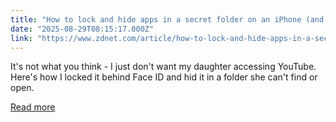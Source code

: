 ```yaml
---
title: "How to lock and hide apps in a secret folder on an iPhone (and why you shouldn't wait to use it)"
date: "2025-08-29T08:15:17.000Z"
link: "https://www.zdnet.com/article/how-to-lock-and-hide-apps-in-a-secret-folder-on-an-iphone-and-why-you-shouldnt-wait-to-use-it/"
---
```


It's not what you think - I just don't want my daughter accessing YouTube. Here's how I locked it behind Face ID and hid it in a folder she can't find or open.

[Read more](https://www.zdnet.com/article/how-to-lock-and-hide-apps-in-a-secret-folder-on-an-iphone-and-why-you-shouldnt-wait-to-use-it/)
